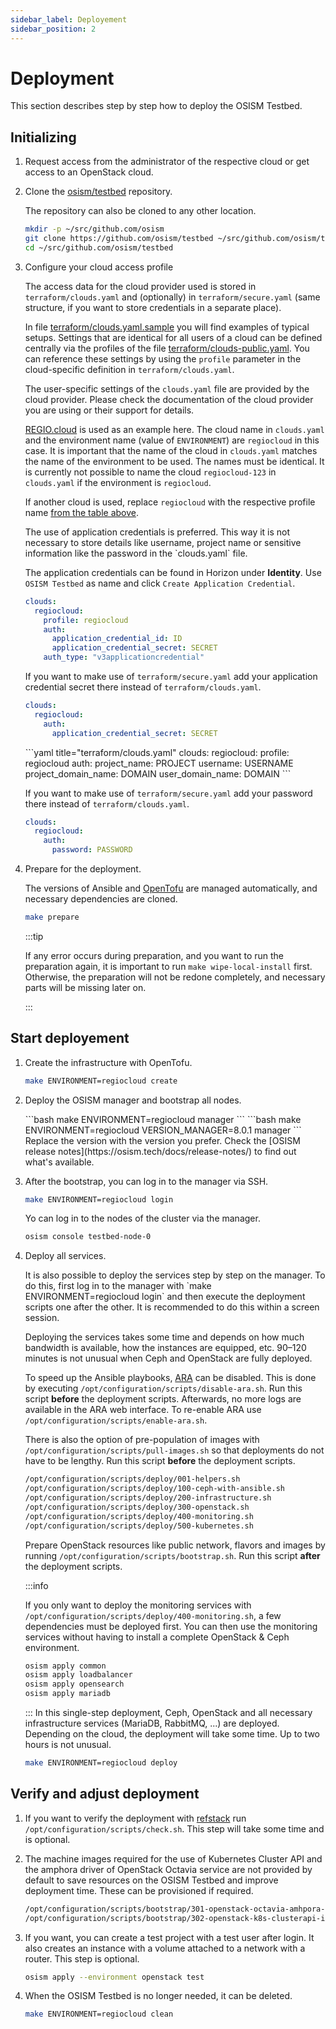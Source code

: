```yaml
---
sidebar_label: Deployement
sidebar_position: 2
---
```



# Deployment

This section describes step by step how to deploy the OSISM Testbed.

## Initializing

1. Request access from the administrator of the respective cloud or get access to an OpenStack cloud.

2. Clone the [osism/testbed](https://github.com/osism/testbed) repository.

   The repository can also be cloned to any other location.

   ```bash
   mkdir -p ~/src/github.com/osism
   git clone https://github.com/osism/testbed ~/src/github.com/osism/testbed
   cd ~/src/github.com/osism/testbed
   ```

3. Configure your cloud access profile

   The access data for the cloud provider used is stored in `terraform/clouds.yaml` and (optionally) in `terraform/secure.yaml` (same structure, if you want to store credentials in a separate place).

   In file [terraform/clouds.yaml.sample](https://github.com/osism/testbed/blob/main/terraform/clouds.yaml.sample) you will find examples of typical setups. Settings that are identical for all users of a cloud can be defined centrally via the profiles of the file [terraform/clouds-public.yaml](https://github.com/osism/testbed/blob/main/terraform/clouds-public.yaml). You can reference these settings by using the `profile` parameter in the cloud-specific definition in `terraform/clouds.yaml`.

   The user-specific settings of the `clouds.yaml` file are provided by the cloud provider. Please check the
   documentation of the cloud provider you are using or their support for details.

   [REGIO.cloud](https://regio.digital) is used as an example here. The cloud name in `clouds.yaml`
   and the environment name (value of `ENVIRONMENT`) are `regiocloud` in this case. It is important that
   the name of the cloud in `clouds.yaml` matches the name of the environment to be used. The names must
   be identical. It is currently not possible to name the cloud `regiocloud-123` in `clouds.yaml` if the
   environment is `regiocloud`.

   If another cloud is used, replace `regiocloud` with the respective profile name [from the table above](#cloud-access).

   <Tabs>
   <TabItem value="testbed-cloud-access-with-app-credentials" label="Application Credentials">
   The use of application credentials is preferred. This way it is not necessary to store
   details like username, project name or sensitive information like the password in the
   `clouds.yaml` file.

   The application credentials can be found in Horizon under **Identity**. Use `OSISM Testbed` as
   name and click `Create Application Credential`.

   ```yaml title="terraform/clouds.yaml"
   clouds:
     regiocloud:
       profile: regiocloud
       auth:
         application_credential_id: ID
         application_credential_secret: SECRET
       auth_type: "v3applicationcredential"
   ```

   If you want to make use of `terraform/secure.yaml` add your application credential secret there
   instead of `terraform/clouds.yaml`.

   ```yaml title="terraform/secure.yaml"
   clouds:
     regiocloud:
       auth:
         application_credential_secret: SECRET
   ```


   </TabItem>
   <TabItem value="testbed-cloud-access-with-username-password" label="Username/Password">
   ```yaml title="terraform/clouds.yaml"
   clouds:
     regiocloud:
       profile: regiocloud
       auth:
         project_name: PROJECT
         username: USERNAME
         project_domain_name: DOMAIN
         user_domain_name: DOMAIN
   ```

   If you want to make use of `terraform/secure.yaml` add your password there instead of `terraform/clouds.yaml`.

   ```yaml title="terraform/secure.yaml"
   clouds:
     regiocloud:
       auth:
         password: PASSWORD
   ```

   </TabItem>
   </Tabs>

4. Prepare for the deployment.

   The versions of Ansible and [OpenTofu](https://opentofu.org) are managed
   automatically, and necessary dependencies are cloned.

   ```bash
   make prepare
   ```

   :::tip
   
   If any error occurs during preparation, and you want to run the preparation
   again, it is important to run `make wipe-local-install` first. Otherwise, the
   preparation will not be redone completely, and necessary parts will be missing
   later on.
   
   :::
   
## Start deployement 

1. Create the infrastructure with OpenTofu.

   ```bash
   make ENVIRONMENT=regiocloud create
   ```

2. Deploy the OSISM manager and bootstrap all nodes.

   <Tabs>
   <TabItem value="testbed-deploy-latst" label="Deploy latest manager version">
   ```bash
   make ENVIRONMENT=regiocloud manager
   ```
   </TabItem>
   <TabItem value="testbed-deploy-stable" label="Deploy a stable manager version">
   ```bash
   make ENVIRONMENT=regiocloud VERSION_MANAGER=8.0.1 manager
   ```
   </TabItem>
   </Tabs>
   Replace the version with the version you prefer.
   Check the [OSISM release notes](https://osism.tech/docs/release-notes/)
   to find out what's available.

3. After the bootstrap, you can log in to the manager via SSH.

   ```bash
   make ENVIRONMENT=regiocloud login
   ```

   Yo can log in to the nodes of the cluster via the manager.

   ```bash
   osism console testbed-node-0
   ```

4. Deploy all services.

   <Tabs>
   <TabItem value="testbed-deploy-multi-steps" label="Deployment in single steps">
   It is also possible to deploy the services step by step on the
   manager. To do this, first log in to the manager with `make ENVIRONMENT=regiocloud login`
   and then execute the deployment scripts one after the other. It is recommended to do this
   within a screen session.

   Deploying the services takes some time and depends on how much bandwidth is available,
   how the instances are equipped, etc. 90–120 minutes is not unusual when Ceph and OpenStack
   are fully deployed.

   To speed up the Ansible playbooks, [ARA](https://ara.recordsansible.org) can be disabled. This
   is done by executing `/opt/configuration/scripts/disable-ara.sh`. Run this script **before** the deployment scripts.
   Afterwards, no more logs are available in the ARA web
   interface. To re-enable ARA use `/opt/configuration/scripts/enable-ara.sh`.

   There is also the option of pre-population of images with `/opt/configuration/scripts/pull-images.sh`
   so that deployments do not have to be lengthy. Run this script **before** the deployment scripts.

   ```bash
   /opt/configuration/scripts/deploy/001-helpers.sh
   /opt/configuration/scripts/deploy/100-ceph-with-ansible.sh
   /opt/configuration/scripts/deploy/200-infrastructure.sh
   /opt/configuration/scripts/deploy/300-openstack.sh
   /opt/configuration/scripts/deploy/400-monitoring.sh
   /opt/configuration/scripts/deploy/500-kubernetes.sh
   ```

    Prepare OpenStack resources like public network, flavors and images by running
   `/opt/configuration/scripts/bootstrap.sh`. Run this script **after** the deployment scripts.

   :::info

   If you only want to deploy the monitoring services with `/opt/configuration/scripts/deploy/400-monitoring.sh`,
   a few dependencies must be deployed first. You can then use the monitoring services without having to install a
   complete OpenStack & Ceph environment.

   ```bash
   osism apply common
   osism apply loadbalancer
   osism apply opensearch
   osism apply mariadb
   ```

   :::
   </TabItem>
   <TabItem value="testbed-deploy-single-step" label="Deployment of all services">
   In this single-step deployment, Ceph, OpenStack and all necessary
   infrastructure services (MariaDB, RabbitMQ, ...) are deployed.
   Depending on the cloud, the deployment will take some time. Up to two hours is not unusual. 

   ```bash
   make ENVIRONMENT=regiocloud deploy
   ```
   </TabItem>
   </Tabs>

## Verify and adjust deployment

1. If you want to verify the deployment with [refstack](https://opendev.org/openinfra/refstack) run
   `/opt/configuration/scripts/check.sh`. This step will take some time and is optional.

2. The machine images required for the use of Kubernetes Cluster API and the amphora driver of OpenStack Octavia
    service are not provided by default to save resources on the OSISM Testbed and improve deployment time.
    These can be provisioned if required.

    ```bash
    /opt/configuration/scripts/bootstrap/301-openstack-octavia-amhpora-image.sh
    /opt/configuration/scripts/bootstrap/302-openstack-k8s-clusterapi-images.sh
    ```

3. If you want, you can create a test project with a test user after login. It also
    creates an instance with a volume attached to a network with a router. This step is optional.

    ```bash
    osism apply --environment openstack test
    ```

4. When the OSISM Testbed is no longer needed, it can be deleted.

    ```bash
    make ENVIRONMENT=regiocloud clean
    ```